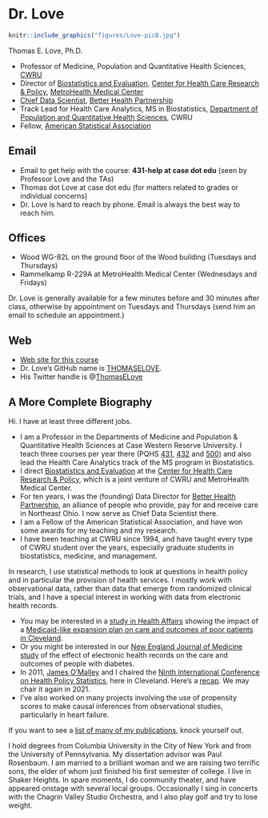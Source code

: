 # Dr. Love

```r
knitr::include_graphics("figures/Love-picB.jpg")
```

Thomas E. Love, Ph.D.

- Professor of Medicine, Population and Quantitative Health Sciences, [CWRU](http://case.edu/)
- Director of [Biostatistics and Evaluation](http://chrp.org/biostatistics-evaluation/), [Center for Health Care Research & Policy](http://chrp.org/), [MetroHealth Medical Center](https://www.metrohealth.org/research)
- [Chief Data Scientist](http://www.betterhealthpartnership.org/data_center/), [Better Health Partnership](http://betterhealthpartnership.org/)
- Track Lead for Health Care Analytics, MS in Biostatistics, [Department of Population and Quantitative Health Sciences](http://epbiwww.case.edu/), CWRU
- Fellow, [American Statistical Association](http://www.amstat.org/)

## Email

- Email to get help with the course: **431-help at case dot edu** (seen by Professor Love and the TAs)
- Thomas dot Love at case dot edu (for matters related to grades or individual concerns)
- Dr. Love is hard to reach by phone. Email is always the best way to reach him.

## Offices

- Wood WG-82L on the ground floor of the Wood building (Tuesdays and Thursdays)
- Rammelkamp R-229A at MetroHealth Medical Center (Wednesdays and Fridays)

Dr. Love is generally available for a few minutes before and 30 minutes after class, otherwise by appointment on Tuesdays and Thursdays (send him an email to schedule an appointment.) 

## Web 

- [Web site for this course](https://github.com/thomaselove/2019-432)
- Dr. Love's GitHub name is [THOMASELOVE](https://github.com/thomaselove).
- His Twitter handle is @[ThomasELove](https://twitter.com/ThomasELove)

## A More Complete Biography

Hi. I have at least three different jobs.

- I am a Professor in the Departments of Medicine and Population & Quantitative Health Sciences at Case Western Reserve University. I teach three courses per year there (PQHS [431](https://github.com/THOMASELOVE/431), [432](https://github.com/THOMASELOVE/432-2018) and [500](https://github.com/THOMASELOVE/500-2018)) and also lead the Health Care Analytics track of the MS program in Biostatistics.
- I direct [Biostatistics and Evaluation](http://chrp.org/biostatistics-evaluation/) at the [Center for Health Care Research & Policy](http://chrp.org/), which is a joint venture of CWRU and MetroHealth Medical Center.
- For ten years, I was the (founding) Data Director for [Better Health Partnership](http://betterhealthpartnership.org/), an alliance of people who provide, pay for and receive care in Northeast Ohio. I now serve as Chief Data Scientist there.
- I am a Fellow of the American Statistical Association, and have won some awards for my teaching and my research. 
- I have been teaching at CWRU since 1994, and have taught every type of CWRU student over the years, especially graduate students in biostatistics, medicine, and management.

In research, I use statistical methods to look at questions in health policy and in particular the provision of health services. I mostly work with observational data, rather than data that emerge from randomized clinical trials, and I have a special interest in working with data from electronic health records.

- You may be interested in a [study in Health Affairs](http://content.healthaffairs.org/content/34/7/1121.abstract) showing the impact of a [Medicaid-like expansion plan on care and outcomes of poor patients in Cleveland](http://thedaily.case.edu/new-study-shows-prepared-safety-net-improves-care-saves-money-in-medicaid-expansion-population/).
- Or you might be interested in our [New England Journal of Medicine study](http://www.nejm.org/doi/full/10.1056/NEJMsa1102519) of the effect of electronic health records on the care and outcomes of people with diabetes.
- In 2011, [James O'Malley](http://tdi.dartmouth.edu/faculty/a-james-omalley-phd) and I chaired the [Ninth International Conference on Health Policy Statistics](https://ww2.amstat.org/meetings/ichps/2011/index.cfm?fuseaction=main), here in Cleveland. Here's a [recap](https://link.springer.com/article/10.1007%2Fs10742-012-0096-8). We may chair it again in 2021.
- I've also worked on many projects involving the use of propensity scores to make causal inferences from observational studies, particularly in heart failure.

If you want to see a [list of many of my publications](https://www.ncbi.nlm.nih.gov/myncbi/browse/collection/48415155/?sort=date&direction=ascending), knock yourself out. 

I hold degrees from Columbia University in the City of New York and from the University of Pennsylvania. My dissertation advisor was Paul Rosenbaum. I am married to a brilliant woman and we are raising two terrific sons, the elder of whom just finished his first semester of college. I live in Shaker Heights. In spare moments, I do community theater, and have appeared onstage with several local groups. Occasionally I sing in concerts with the Chagrin Valley Studio Orchestra, and I also play golf and try to lose weight.
